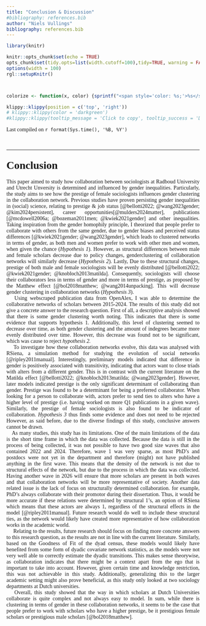 ```yaml
---
title: "Conclusion & Discussion"
#bibliography: references.bib
author: "Niels Vullings"
bibliography: references.bib
---
```


```{=html}
<style>
body {
  text-align: justify;
  font-family: Times;
}

h1, .h1, h2, .h2, h3, .h3 {
  margin-top: 24px;
  font-family: Times;
}
</style>
```
```r
library(knitr)

knitr::opts_chunk$set(echo = TRUE)
opts_chunk$set(tidy.opts=list(width.cutoff=100),tidy=TRUE, warning = FALSE, message = FALSE,comment = "#>", cache=TRUE, class.source=c("test"), class.output=c("test2"))
options(width = 100)
rgl::setupKnitr()



colorize <- function(x, color) {sprintf("<span style='color: %s;'>%s</span>", color, x) }

```

```r
klippy::klippy(position = c('top', 'right'))
# klippy::klippy(color = 'darkgreen')
#klippy::klippy(tooltip_message = 'Click to copy', tooltip_success = 'Done')
```

Last compiled on `r format(Sys.time(), '%B, %Y')`

<br>

------------------------------------------------------------------------

# Conclusion

This paper aimed to study how collaboration between sociologists at Radboud University and Utrecht Unversity is determined and influenced by gender inequalities. Particularly, the study aims to see how the prestige of female sociologists influences gender clustering in the collaboration network. Previous studies have proven persisting gender inequalities in (social) science, relating to prestige & job status [@bellotti2022; @wang2023gender; @kim2024persistent], career opportunities[@mulders2024matter], publications [@mcdowell2006a; @bozeman2011men; @kwiek2021gender] and other inequalities. Taking inspiration from the gender homophily principle, I theorized that people prefer to collaborate with others from the same gender, due to gender biases and perceived status differences [@kwiek2021gender; @wang2023gender], which leads to clustered networks in terms of gender, as both men and women prefer to work with other men and women, when given the chance (*Hypothesis 1*). However, as structural differences between male and female scholars decrease due to policy changes, genderclustering of collaboration networks will similarly decrease (*Hypothesis 2*). Lastly, Due to these structural changes, prestige of both male and female sociologists will be evenly distributed [@bellotti2022; @kwiek2021gender; @knobloch2013matilda]. Consequently, sociologists will choose their collaborators less in terms of gender and more in terms of prestige, as proposed by the Matthew effect [@bol2018matthew; @wang2014unpacking]. This will decrease gender clustering in collaboration networks (*Hypothesis 3*).\
  Using webscraped publication data from OpenAlex, I was able to determine the collaborative networks of scholars between 2015-2024. The results of this study did not give a concrete answer to the research question. First of all, a descriptive analysis showed that there is some gender clustering worth noting. This indicates that there is some evidence that supports hypothesis 1. Additionally, this level of clustering seemed to decrease over time, as both gender clustering and the amount of indegrees became more evenly distributed over time. However, this decrease was found not to be significant, which was cause to reject *hypothesis 2.\
*  To investigate how these collaboration networks evolve, this data was analysed with RSiena, a simulation method for studying the evolution of social networks [@ripley2011manual]. Interestingly, preliminary models indicated that difference in gender is positively associated with transitivity, indicating that actors want to close triads with alters from a different gender. This is in contrast with the current literature on the Matilda effect [@bellotti2022; @knobloch2013matilda; @wang2023gender]. However, later models indicated prestige is the only significant determinant of collaborating than gender. Prestige was found to be a determinant for being a preferred collaborator. When looking for a person to collaborate with, actors prefer to send ties to alters who have a higher level of prestige (i.e. having worked on more Q1 publications in a given wave). Similarly, the prestige of female sociologists is also found to be indicator of collaboration. *Hypothesis 3* thus finds some evidence and does not need to be rejected However, as said before, due to the diverse findings of this study, conclusive answers cannot be drawn.\
 As many studies, this study has its limitations. One of the main limitations of the data is the short time frame in which the data was collected. Because the data is still in the process of being collected, it was not possible to have two good size waves that also contained 2022 and 2024. Therefore, wave 1 was very sparse, as most PhD's and postdocs were not yet in the department and therefore (might) not have published anything in the first wave. This means that the density of the network is not due to structural effects of the network, but due to the process in which the data was collected. Having another wave in 2026 will ensure that more scholars are present in both waves and that collaboration networks will be more representative of society. Another data related issue is the lack of focus on structurally determined collaboration. for example, PhD's always collaborate with their promotor during their dissertation. Thus, it would be more accurate if these relations were determined by structural 1's, an option of RSiena which means that these actors are always 1, regardless of the structural effects in the model [@ripley2011manual]. Future research would do well to include these structural ties, as the network would likely have created more representative of how collaboration works in the academic world.\
  Relating to the results, future research should focus on finding more concrete answers to this research question, as the results are not in line with the current literature. Similarly, based on the Goodness of Fit of the dyad census, these models would likely have benefited from some form of dyadic covariate network statistics, as the models were not very well able to correctly estimate the dyadic transitions. This makes sense theorywise, as collaboration indicates that there might be a context apart from the ego that is important to take into account. However, given certain time and knowledge restriction, this was not achievable in this study. Additionally, generalizing this to the larger academic setting might also prove beneficial, as this study only looked at two sociology departments at Dutch universities.\
  Overall, this study showed that the way in which scholars at Dutch Universities collaborate is quite complex and not always easy to model. In sum, while there is clustering in terms of gender in these collaboration networks, it seems to be the case that people prefer to work with scholars who have a higher prestige, be it prestigious female scholars or prestigious male scholars [@bol2018matthew].
